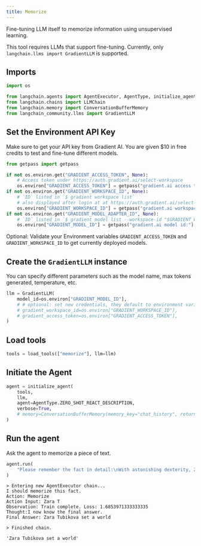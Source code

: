 ```yaml
---
title: Memorize
---
```


Fine-tuning LLM itself to memorize information using unsupervised learning.

This tool requires LLMs that support fine-tuning. Currently, only `langchain.llms import GradientLLM` is supported.

## Imports


```python
import os

from langchain.agents import AgentExecutor, AgentType, initialize_agent, load_tools
from langchain.chains import LLMChain
from langchain.memory import ConversationBufferMemory
from langchain_community.llms import GradientLLM
```

## Set the Environment API Key
Make sure to get your API key from Gradient AI. You are given $10 in free credits to test and fine-tune different models.


```python
from getpass import getpass

if not os.environ.get("GRADIENT_ACCESS_TOKEN", None):
    # Access token under https://auth.gradient.ai/select-workspace
    os.environ["GRADIENT_ACCESS_TOKEN"] = getpass("gradient.ai access token:")
if not os.environ.get("GRADIENT_WORKSPACE_ID", None):
    # `ID` listed in `$ gradient workspace list`
    # also displayed after login at at https://auth.gradient.ai/select-workspace
    os.environ["GRADIENT_WORKSPACE_ID"] = getpass("gradient.ai workspace id:")
if not os.environ.get("GRADIENT_MODEL_ADAPTER_ID", None):
    # `ID` listed in `$ gradient model list --workspace-id "$GRADIENT_WORKSPACE_ID"`
    os.environ["GRADIENT_MODEL_ID"] = getpass("gradient.ai model id:")
```

Optional: Validate your Environment variables ```GRADIENT_ACCESS_TOKEN``` and ```GRADIENT_WORKSPACE_ID``` to get currently deployed models.

## Create the `GradientLLM` instance
You can specify different parameters such as the model name, max tokens generated, temperature, etc.


```python
llm = GradientLLM(
    model_id=os.environ["GRADIENT_MODEL_ID"],
    # # optional: set new credentials, they default to environment variables
    # gradient_workspace_id=os.environ["GRADIENT_WORKSPACE_ID"],
    # gradient_access_token=os.environ["GRADIENT_ACCESS_TOKEN"],
)
```

## Load tools


```python
tools = load_tools(["memorize"], llm=llm)
```

## Initiate the Agent


```python
agent = initialize_agent(
    tools,
    llm,
    agent=AgentType.ZERO_SHOT_REACT_DESCRIPTION,
    verbose=True,
    # memory=ConversationBufferMemory(memory_key="chat_history", return_messages=True),
)
```

## Run the agent
Ask the agent to memorize a piece of text.


```python
agent.run(
    "Please remember the fact in detail:\nWith astonishing dexterity, Zara Tubikova set a world record by solving a 4x4 Rubik's Cube variation blindfolded in under 20 seconds, employing only their feet."
)
```
```output
> Entering new AgentExecutor chain...
I should memorize this fact.
Action: Memorize
Action Input: Zara T
Observation: Train complete. Loss: 1.6853971333333335
Thought:I now know the final answer.
Final Answer: Zara Tubikova set a world

> Finished chain.
```


```output
'Zara Tubikova set a world'
```
